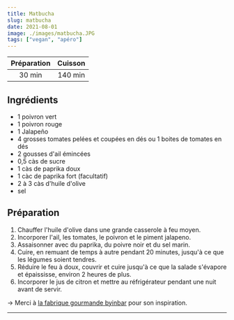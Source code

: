 ```yaml
---
title: Matbucha
slug: matbucha
date: 2021-08-01
image: ./images/matbucha.JPG
tags: ["vegan", "apéro"]
---
```


| Préparation | Cuisson |
| :-: | :-: |
| 30 min | 140 min |

## Ingrédients

- <ListItem>1 poivron vert</ListItem>
- <ListItem>1 poivron rouge</ListItem>
- <ListItem>1 Jalapeño</ListItem>
- <ListItem>4 grosses tomates pelées et coupées en dés ou 1 boites de tomates en dés</ListItem>
- <ListItem>2 gousses d'ail émincées</ListItem>
- <ListItem>0,5 càs de sucre</ListItem>
- <ListItem>1 càs de paprika doux</ListItem>
- <ListItem>1 càc de paprika fort (facultatif)</ListItem>
- <ListItem>2 à 3 càs d'huile d'olive</ListItem>
- <ListItem>sel</ListItem>

## Préparation

1. Chauffer l'huile d'olive dans une grande casserole à feu moyen.
2. Incorporer l'ail, les tomates, le poivron et le piment jalapeno.
3. Assaisonner avec du paprika, du poivre noir et du sel marin.
4. Cuire, en remuant de temps à autre pendant 20 minutes, jusqu'à ce que les légumes soient tendres.
5. Réduire le feu à doux, couvrir et cuire jusqu'à ce que la salade s'évapore et épaississe, environ 2 heures de plus.
6. Incorporer le jus de citron et mettre au réfrigérateur pendant une nuit avant de servir.

&rightarrow; Merci à [la fabrique gourmande byinbar](https://lafabriquegourmandebyinbar.blogspot.com/2016/02/matbuha-salade-marocaine-de-tomates-et.html) pour son inspiration.

---
